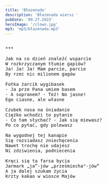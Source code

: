 ```yaml
---
title: 'Błazenada'
description: 'Błazenada wiersz '
pubDate: '09.27.2023'
heroImage: '/clown.jpg'
mp3: 'mp3/błazenada.mp3'
---
```

<pre>

***

Jak na co dzień znaleźć wsparcie 
W rozkrzyczanym tłumie gapiów? 
Ja! Ja! Ja! Mam parcie, parcie
By rzec nic milionem gagów

Fotka żarcik wygibasek
- Ja prze Pana umiem basem 
- A sopranem? - Też! No jasne!
Ego ciasne, ale własne

Czubek nosa na śniadanie
Ciężko wchodzi to pytanie
- Co tam słychać? - Jak się miewasz?
Po co pytać, gdy polewasz

Na wygodnej tej kanapie
Się rozsiadasz zniechęcenia
Nawet trochę nie udajesz 
Ni zdziwienia, podniecenia

Kręci się ta farsa bycia 
Jarmark „ja”-jów „prześmiecha"-jów”
A ja dalej szukam życia 
Krzty kakao w wiosce Majów

</pre>
